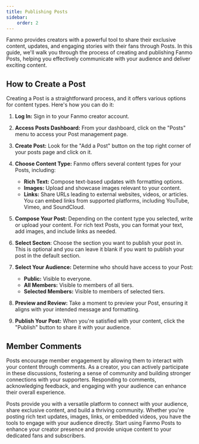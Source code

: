 ```yaml
---
title: Publishing Posts
sidebar:
    order: 2
---
```


Fanmo provides creators with a powerful tool to share their exclusive content, updates, and engaging stories with their fans through Posts. In this guide, we'll walk you through the process of creating and publishing Fanmo Posts, helping you effectively communicate with your audience and deliver exciting content.


<LinkCard
	title="Add Posts"
	description="Post updates, images, links, and videos to your audience."
	href="/posts/"
/>

## How to Create a Post

Creating a Post is a straightforward process, and it offers various options for content types. Here's how you can do it:

1. **Log In:** Sign in to your Fanmo creator account.

2. **Access Posts Dashboard:** From your dashboard, click on the "Posts" menu to access your Post management page.

3. **Create Post:** Look for the "Add a Post" button on the top right corner of your posts page and click on it.

4. **Choose Content Type:** Fanmo offers several content types for your Posts, including:
   - **Rich Text:** Compose text-based updates with formatting options.
   - **Images:** Upload and showcase images relevant to your content.
   - **Links:** Share URLs leading to external websites, videos, or articles. You can embed links from supported platforms, including YouTube, Vimeo, and SoundCloud.

5. **Compose Your Post:** Depending on the content type you selected, write or upload your content. For rich text Posts, you can format your text, add images, and include links as needed.

6. **Select Secton**: Choose the section you want to publish your post in. This is optional and you can leave it blank if you want to publish your post in the default section.

7. **Select Your Audience:** Determine who should have access to your Post:
   - **Public:** Visible to everyone.
   - **All Members:** Visible to members of all tiers.
   - **Selected Members:** Visible to members of selected tiers.

8. **Preview and Review:** Take a moment to preview your Post, ensuring it aligns with your intended message and formatting.

9. **Publish Your Post:** When you're satisfied with your content, click the "Publish" button to share it with your audience.

## Member Comments

Posts encourage member engagement by allowing them to interact with your content through comments. As a creator, you can actively participate in these discussions, fostering a sense of community and building stronger connections with your supporters. Responding to comments, acknowledging feedback, and engaging with your audience can enhance their overall experience.

Posts provide you with a versatile platform to connect with your audience, share exclusive content, and build a thriving community. Whether you're posting rich text updates, images, links, or embedded videos, you have the tools to engage with your audience directly. Start using Fanmo Posts to enhance your creator presence and provide unique content to your dedicated fans and subscribers.
